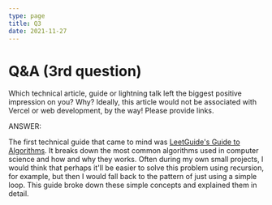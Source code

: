 ```yaml
---
type: page
title: Q3
date: 2021-11-27
---
```


# Q&A (3rd question)

Which technical article, guide or lightning talk left the biggest positive impression on you? 
Why? Ideally, this article would not be associated with Vercel or web development, by the way! Please provide links. 

ANSWER:

The first technical guide that came to mind was [LeetGuide's Guide to Algorithms](https://github.com/labuladong/fucking-algorithm/tree/english). 
It breaks down the most common algorithms used in computer science and how and why they works. Often during my own small projects, I would think
that perhaps it'll be easier to solve this problem using recursion, for example, but then I would fall back to the pattern of just using a simple loop.
This guide broke down these simple concepts and explained them in detail.

